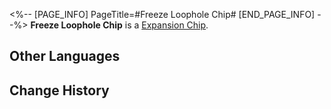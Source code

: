 <%-- [PAGE_INFO]
PageTitle=#Freeze Loophole Chip#
[END_PAGE_INFO] --%>
{{Item Infobox
|id          = 250213
|image       = Item Freeze Loophole Chip.png
|type        = Expansion Chip
|invCategory = 
|rarity      = 4
|effect      = 
|description = Upon entering battle, causes all enemies to Freeze.
}}
{{Description|A game item in Aetherium Wars. Aether Spirits will gain a special enhanced ability after equipping it.}}
'''Freeze Loophole Chip''' is a [[Expansion Chip]].

==Other Languages==
{{Other Languages
|en   = Freeze Loophole Chip
|zhs  = 冻结漏洞芯片
|zht  = 凍結漏洞晶片
|ja   = チップ「セキュリティホール：凍結」
|ko   = 빙결 허점 칩
|es   = Chip de laguna de Congelación
|fr   = Puce de vulnérabilité au gel
|ru   = Чип с лазейкой для Заморозки
|th   = ชิปช่องโหว่แช่แข็ง
|vi   = Chip Lỗ Hổng Đóng Băng
|de   = Chip: Eis-Schlupfloch
|id   = Freeze Loophole Chip
|pt   = Chip de Congelamento de Abertura
}}

==Change History==
{{Change History|1.4}}